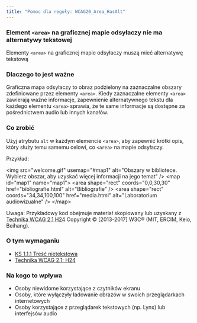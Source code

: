 ```yaml
---
title: "Pomoc dla reguły: WCAG20_Area_HasAlt"
---
```


<div className="toolHelp">
<Row>
<Column colLg={16} colMd={8} colSm={4} className="toolHead">

### Element `<area>` na graficznej mapie odsyłaczy nie ma alternatywy tekstowej

<div id="locLevel"></div>

Elementy `<area>` na graficznej mapie odsyłaczy muszą mieć alternatywę tekstową

</Column>
</Row>
<Row>
<Column colLg={11} colMd={5} colSm={4} className="toolMain">

### Dlaczego to jest ważne

Graficzna mapa odsyłaczy to obraz podzielony na zaznaczalne obszary zdefiniowane przez elementy `<area>`. Kiedy zaznaczalne elementy `<area>` zawierają ważne informacje, zapewnienie alternatywnego tekstu dla każdego elementu `<area>` sprawia, że te same informacje są dostępne za pośrednictwem audio lub innych kanałów.


<div id="locSnippet"></div>

### Co zrobić

Użyj atrybutu `alt` w każdym elemencie `<area>`, aby zapewnić krótki opis, który służy temu samemu celowi, co `<area>` na mapie odsyłaczy.

Przykład:

<CodeSnippet type="multi" light={true}>&lt;img src="welcome.gif" usemap="#map1" alt="Obszary w bibliotece. Wybierz obszar, aby uzyskać więcej informacji na jego temat" /&gt;
&lt;map id="map1" name="map1"&gt;
&lt;area shape="rect" coords="0,0,30,30" href="bibliografie.html" alt="Bibliografie" /&gt;
&lt;area shape="rect" coords="34,34,100,100" href="media.html" alt="Laboratorium audiowizualne" /&gt;
&lt;/map&gt;</CodeSnippet>

Uwaga: Przykładowy kod obejmuje materiał skopiowany lub uzyskany z [Technika WCAG 2.1 H24](https://www.w3.org/TR/WCAG20-TECHS/H24) Copyright © [2013-2017] W3C® (MIT, ERCIM, Keio, Beihang).

</Column>
<Column colLg={5} colMd={3} colSm={4} className="toolLeft">

### O tym wymaganiu

* [KS 1.1.1 Treść nietekstowa](https://wcag.lepszyweb.pl/#non-text-content)
* [Technika WCAG 2.1: H24](https://www.w3.org/TR/WCAG20-TECHS/H24)

### Na kogo to wpływa

* Osoby niewidome korzystające z czytników ekranu
* Osoby, które wyłączyły ładowanie obrazów w swoich przeglądarkach internetowych
* Osoby korzystające z przeglądarek tekstowych (np. Lynx) lub interfejsów audio

</Column>
</Row>
</div>

